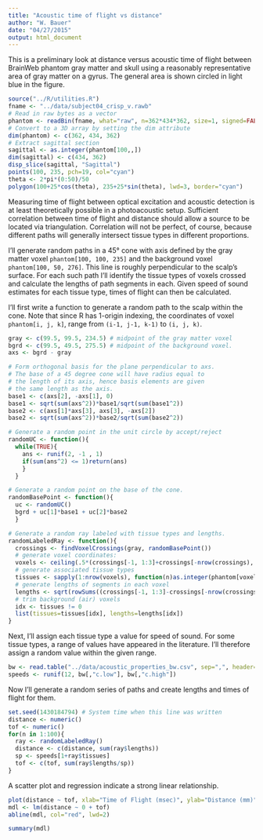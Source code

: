 ```yaml
---
title: "Acoustic time of flight vs distance"
author: "W. Bauer"
date: "04/27/2015"
output: html_document
---
```


This is a preliminary look at distance versus acoustic time of flight between BrainWeb phantom gray matter and skull using a reasonably representative area of gray matter on a gyrus. The general area is shown circled in light blue in the figure. 

```r
source("../R/utilities.R")
fname <- "../data/subject04_crisp_v.rawb"
# Read in raw bytes as a vector
phantom <- readBin(fname, what="raw", n=362*434*362, size=1, signed=FALSE, endian="big")
# Convert to a 3D array by setting the dim attribute
dim(phantom) <- c(362, 434, 362)
# Extract sagittal section
sagittal <- as.integer(phantom[100,,])
dim(sagittal) <- c(434, 362)
disp_slice(sagittal, "Sagittal")
points(100, 235, pch=19, col="cyan")
theta <- 2*pi*(0:50)/50
polygon(100+25*cos(theta), 235+25*sin(theta), lwd=3, border="cyan")
```

Measuring time of flight between optical excitation and acoustic detection is at least theoretically possible in a photoacoustic setup. Sufficient correlation between time of flight and distance should allow a source to be located via triangulation. Correlation will not be perfect, of course, because different paths will generally intersect tissue types in different proportions.

I'll generate random paths in a 45° cone with axis defined by the gray matter voxel `phantom[100, 100, 235]` and the background voxel `phantom[100, 50, 276]`. This line is roughly perpendicular to the scalp's surface. For each such path I'll identify the tissue types of voxels crossed and calculate the lengths of path segments in each. Given speed of sound estimates for each tissue type, times of flight can then be calculated.

I'll first write a function to generate a random path to the scalp within the cone. Note that since R has 1-origin indexing, the coordinates of voxel `phantom[i, j, k]`, range from `(i-1, j-1, k-1)` to `(i, j, k)`. 

```r
gray <- c(99.5, 99.5, 234.5) # midpoint of the gray matter voxel
bgrd <- c(99.5, 49.5, 275.5) # midpoint of the background voxel.
axs <- bgrd - gray

# Form orthogonal basis for the plane perpendicular to axs.
# The base of a 45 degree cone will have radius equal to
# the length of its axis, hence basis elements are given
# the same length as the axis.
base1 <- c(axs[2], -axs[1], 0)
base1 <- sqrt(sum(axs^2))*base1/sqrt(sum(base1^2))
base2 <- c(axs[1]*axs[3], axs[3], -axs[2])
base2 <- sqrt(sum(axs^2))*base2/sqrt(sum(base2^2))

# Generate a random point in the unit circle by accept/reject
randomUC <- function(){
  while(TRUE){
    ans <- runif(2, -1 , 1)
    if(sum(ans^2) <= 1)return(ans)
    }
  }

# Generate a random point on the base of the cone.
randomBasePoint <- function(){
  uc <- randomUC()
  bgrd + uc[1]*base1 + uc[2]*base2
  }

# Generate a random ray labeled with tissue types and lengths.
randomLabeledRay <- function(){
  crossings <- findVoxelCrossings(gray, randomBasePoint())
  # generate voxel coordinates:
  voxels <- ceiling(.5*(crossings[-1, 1:3]+crossings[-nrow(crossings), 1:3]))
  # generate associated tissue types
  tissues <- sapply(1:nrow(voxels), function(n)as.integer(phantom[voxels[n,1], voxels[n,2], voxels[n,3]]))
  # generate lengths of segments in each voxel
  lengths <- sqrt(rowSums((crossings[-1, 1:3]-crossings[-nrow(crossings), 1:3])^2))
  # trim background (air) voxels
  idx <- tissues != 0
  list(tissues=tissues[idx], lengths=lengths[idx])
}

```

Next, I'll assign each tissue type a value for speed of sound. For some tissue types, a range of values have appeared in the literature. I'll therefore assign a random value within the given range.

```r
bw <- read.table("../data/acoustic_properties_bw.csv", sep=",", header=TRUE)
speeds <- runif(12, bw[,"c.low"], bw[,"c.high"])
```

Now I'll generate a random series of paths and create lengths and times of flight for them.

```r
set.seed(1430184794) # System time when this line was written
distance <- numeric()
tof <- numeric()
for(n in 1:100){
  ray <- randomLabeledRay()
  distance <- c(distance, sum(ray$lengths))
  sp <- speeds[1+ray$tissues]
  tof <- c(tof, sum(ray$lengths/sp))
}
```

A scatter plot and regression indicate a strong linear relationship.

```r
plot(distance ~ tof, xlab="Time of Flight (msec)", ylab="Distance (mm)", main="Linear relationship between\ntime of flight and distance traveled.")
mdl <- lm(distance ~ 0 + tof)
abline(mdl, col="red", lwd=2)
```

```r
summary(mdl)
```


